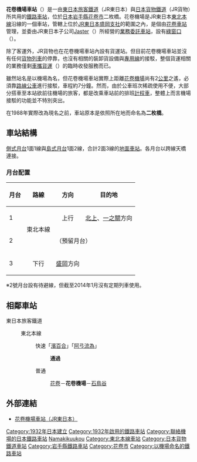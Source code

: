 {{noteTA
|1=zh-hant:花卷機場車站;zh-tw:花卷機場車站;zh-hk:花卷機場站;zh-cn:花卷机场站;zh-mo:花卷機場站;
|2=zh-hant:花卷;zh-cn:花卷;}}
{{日本車站資訊
|公司色 = green
|文字色 =
|站名 = 花卷機場站*
|圖片 = JR_Hanamaki_Kuko_sta_001.jpg
|pxl = 
|圖片説明 = 站舍
|日文原名 = 花巻空港
|平假名 = はなまきくうこう
|羅馬拼音 = Hanamaki-Kūkō<!--駅名・駅名標とも「Hanamaki Airport」なる呼称は用いられていないと思われる。-->
|副站名 =
|前一站 = [[花卷站|花卷]]
|前一站距離 = 5.7
|後一站距離 = 5.7
|後一站 = [[石鳥谷站|石鳥谷]]
|電報略號 = ハク<br />ニハ（改稱前）
|車站編號 =
|所屬公司 = [[東日本旅客鐵道|東日本旅客鐵道]]（JR東日本）<br />[[日本貨物鐵道|日本貨物鐵道]]（JR貨物）**
|所屬路線 = {{Color|mediumseagreen|■}}[[東北本線|東北本線]]
|距離 = 505.7
|起點站 = [[東京站|東京]]
|所在地 = [[岩手縣|岩手縣]][[花卷市|花卷市]]二枚橋第5地割118
|車站構造 = [[地上車站|地上車站]]
|月台配置 = 2面3線
|啟用年月日 = 1932年（[[昭和|昭和]]7年）11月20日
|廢站年月日 =
|乘客人數 = 713
|統計年度 = 2014年
|轉車 =
|備註 = 業務委託站
|全寬備註 = * 1988年從二枚橋站改為現稱。<br />** 現時沒有定期[[貨物列車|貨物列車]]到發。
}}
'''花卷機場車站'''（{{jpn|j=花巻空港駅|hg=はなまきくうこうえき|rm=Hanamaki-kūkō eki|f=y}}）是一由[[東日本旅客鐵道|東日本旅客鐵道]]（JR東日本）與[[日本貨物鐵道|日本貨物鐵道]]（JR貨物）所共用的[[鐵路車站|鐵路車站]]，位於[[日本|日本]][[岩手縣|岩手縣]][[花卷市|花卷市]]二枚橋。花卷機場是JR東日本[[東北本線|東北本線]]沿線的一個車站，管轄上位於[[東日本旅客鐵道盛岡支社|JR東日本盛岡支社]]的範圍之內，是個由[[花卷車站|花卷車站]]管理，並委由JR東日本子公司[[Jaster|Jaster]]（{{lang|ja|ジャスター}}）所經營的[[業務委託車站|業務委託車站]]，設有[[綠窗口|綠窗口]]（{{lang|ja|みどりの窓口}}）。

除了客運外，JR貨物也在花卷機場車站內設有貨運站。但目前花卷機場車站並沒有任何[[貨物列車|貨物列車]]的停靠，也沒有相關的裝卸貨設備與[[專用鐵路|專用線]]的接駁，整個貨運相關的業務僅剩[[車攜貨運|車攜貨運]]（{{lang|fr|車扱貨物}}）的臨時收發服務而已。

雖然站名是以機場為名，但花卷機場車站實際上距離[[花卷機場|花卷機場]]尚有2[[公里|公里]]之遙，必須靠[[路線公車|路線公車]]進行接駁，車程約7分鐘。然而，由於公車班次稀疏使用不便，大部分搭車至本站欲前往機場的旅客，都是改乘車站前的排班[[計程車|計程車]]，整體上而言機場接駁的功能並不特別突出。

在1988年實際改為現名之前，車站原本是依照所在地而命名為'''二枚橋'''。

== 車站結構 ==
[[側式月台|側式月台]]1面1線與[[島式月台|島式月台]]1面2線，合計2面3線的[[地面車站|地面車站]]。各月台以跨線天橋連接。
=== 月台配置 ===
{| rules="rows" class="wikitable"
!月台<!-- 事業者側による呼称 --->!!路線!!方向!!目的地
|-
! 1
|rowspan=2|{{Color|mediumseagreen|■}}東北本線
| style="text-align:center" | 上行
|[[北上站|北上]]、[[一之關站|一之關]]方向
|-
! 2
|colspan="3"|（預留月台）
|-
! 3
| style="text-align:center" | 下行
|[[盛岡站|盛岡]]方向
|}
※2號月台設有待避線，但截至2014年1月沒有定期列車使用。
== 相鄰車站 ==
; 東日本旅客鐵道
: {{Color|mediumseagreen|■}}東北本線
:: {{Color|red|□}}快速「[[濱百合號列車|濱百合]]」「[[東北本線#快速「アテルイ」|阿弖流為]]」
::: '''通過'''
:: {{Color|gray|■}}普通
::: [[花卷站|花卷]]－'''花卷機場'''－[[石鳥谷站|石鳥谷]]

== 外部連結 ==
* {{ja}}[http://www.jreast.co.jp/estation/station/info.aspx?StationCd=1242 花卷機場車站（JR東日本）] {{Wayback|url=http://www.jreast.co.jp/estation/station/info.aspx?StationCd=1242 |date=20070923001327 }}
{{東北本線}}
{{日本空鐵聯運車站}}
{{DEFAULTSORT: Hanamaki-Kuko}}
[[Category:1932年日本建立|Category:1932年日本建立]]
[[Category:1932年啟用的鐵路車站|Category:1932年啟用的鐵路車站]]
[[Category:聯絡機場的日本鐵路車站|Category:聯絡機場的日本鐵路車站]]
[[Category:日本鐵路車站_Ha|Namakikuukou]]
[[Category:東北本線車站|Category:東北本線車站]]
[[Category:日本貨物鐵道車站|Category:日本貨物鐵道車站]]
[[Category:岩手縣鐵路車站|Category:岩手縣鐵路車站]]
[[Category:花卷市|Category:花卷市]]
[[Category:以機場命名的鐵路車站|Category:以機場命名的鐵路車站]]